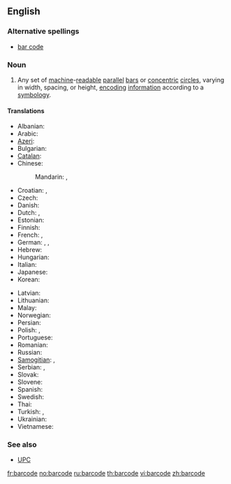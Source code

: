==English==
{{wikipedia|bar code}}

===Alternative spellings===
* [[bar code]]

===Noun===
{{en-noun}}

# Any set of [[machine]]-[[readable]] [[parallel]] [[bar]]s or [[concentric]] [[circle]]s, varying in width, spacing, or height, [[encoding]] [[information]] according to a [[symbology]].

====Translations====
{{trans-top|set of machine-readable parallel bars}}
* Albanian: {{t|sq|barkodi|xs=Albanian}}
* Arabic: {{t|ar|شفرة خيطية|f|tr=shífra khayTíyya|sc=Arab}}
* [[Azeri]]: {{t|az|barkod|xs=Azeri}}
* Bulgarian: {{t|bg|баркод|m|tr=barkod|sc=Cyrl}}
* [[Catalan]]: {{t|ca|codi de barres}}
* Chinese:
*: Mandarin: {{t|zh|條形碼|sc=Hani}},  {{t|zh|条形码|tr=tiáoxíngmǎ|sc=Hani}}
* Croatian: {{t|hr|crtični kôd}}, {{t|hr|barkôd}}
* Czech: {{t|cs|čárový kód}}
* Danish: {{t|da|stregkode}}
* Dutch: {{t|nl|streepjescode|f}}, {{t-|nl|barcode|f}}
* Estonian: {{t|et|vöötkood}}
* Finnish: {{t+|fi|viivakoodi}}
* French: {{t+|fr|code-barres|m}}, {{t|fr|code à barres|m}}
* German: {{t|de|Strichcode|m}}, {{t|de|Balkencode|m}}, {{t|de|Barcode|m}}
* Hebrew: {{t|he|ברקוד|sc=Hebr}}
* Hungarian: {{t-|hu|vonalkód}}
* Italian: {{t-|it|codice a barre|m}}
* Japanese: {{t|ja|バーコード|tr=bākōdo|sc=Jpan}}
* Korean: {{t|ko|바코드|sc=Hang}}
{{trans-mid}}
* Latvian: {{t|lv|svītrkods|xs=Latvian}}
* Lithuanian: {{t|lt|brūkšninis kodas|xs=Lithuanian}}
* Malay: {{t|ms|kod bar|xs=Malay}}
* Norwegian: {{t|no|strekkode}}
* Persian: {{t|fa|بارکد|sc=fa-Arab|xs=Persian}}
* Polish: {{t|pl|kod kreskowy}}, {{t|pl|kod paskowy}}
* Portuguese: {{t-|pt|código de barras|m}}
* Romanian: {{t|ro|cod de bare}}
* Russian: {{t-|ru|штрихкод|m|tr=štrixkód|sc=Cyrl}}
* [[Samogitian]]: {{tø|bat-smg|barkods|xs=Samogitian}}, {{tø|bat-smg|brokšnėnės kods|xs=Samogitian}}
* Serbian: {{t|sr|бар код|m|sc=Cyrl}}, {{t|sr|bar kod|m}}
* Slovak: {{t|sk|čiarový kód}}
* Slovene: {{t|sl|črtna koda}}
* Spanish: {{t+|es|código de barras|m}}
* Swedish: {{t|sv|streckkod|c}}
* Thai: {{t|th|บารโคด|xs=Thai}}
* Turkish: {{t|tr|barkod}}, {{t|tr|bar kod}}
* Ukrainian: {{t|uk|штрих-кодування|n|tr=štryx-koduvánnja|sc=Cyrl|xs=Ukrainian}}
* Vietnamese: {{t|vi|mã vạch|xs=Vietnamese}}
{{trans-bottom}}

===See also===
* [[UPC]]

[[fr:barcode]]
[[no:barcode]]
[[ru:barcode]]
[[th:barcode]]
[[vi:barcode]]
[[zh:barcode]]